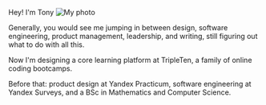 
Hey! I'm Tony ![My photo](/me.jpeg)

Generally, you would see me jumping in between design, software engineering, product management, leadership, and writing, still figuring out what to do with all this.

Now I'm designing a core learning platform at <Link href='https://tripleten.com' view='filled' color='#ff976b'>TripleTen</Link>, a family of online coding bootcamps.

Before that: product design at <Link href='https://practicum.yandex.ru' view='filled' color='#d5d6d8'>Yandex Practicum</Link>, software engineering at <Link href='https://surveys.yandex.com/' view='filled' color='#b8caf4'>Yandex Surveys</Link>, and a BSc in Mathematics and Computer Science.
